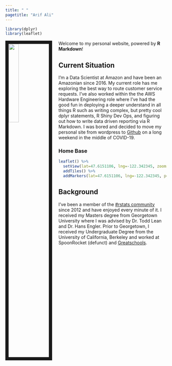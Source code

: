 ```yaml
---
title: " "
pagetitle: "Arif Ali"
---
```


```R
library(dplyr)
library(leaflet)
```

<link rel="stylesheet" href="styles.css" type="text/css">

<img src="images/social_headshot.jpg" style="width:25%; border:10px solid; margin-right: 20px" align="left">

Welcome to my personal website, powered by **R Markdown**! 

## Current Situation
I'm a Data Scientist at Amazon and have been an Amazonian since 2016. My current role has me exploring the best way to route customer service requests. I've also worked within the the AWS Hardware Engineering role where I've had the good fun in deploying a deeper understand in all things R such as writing complex, but pretty cool dplyr statements, R Shiny Dev Ops, and figuring out how to write data driven reporting via R Markdown. I was bored and decided to move my personal site from wordpress to [Github](https://github.com/arifyali/arifyali.github.io) on a long weekend in the middle of COVID-19. 





### Home Base
```R
leaflet() %>%
  setView(lat=47.6151106, lng=-122.342345, zoom = 16) %>% 
  addTiles() %>%
  addMarkers(lat=47.6151106, lng=-122.342345, popup="Home") 

```

## Background
I've been a member of the [#rstats community](https://twitter.com/hashtag/rstats) since 2012 and have enjoyed every minute of it. I received my Masters degree from Georgetown University where I was advised by Dr. Todd Lean and Dr. Hans Engler.
Prior to Georgetown, I received my Undergraduate Degree from the University of California, Berkeley and worked at SpoonRocket (defunct) and [Greatschools](https://www.greatschools.org/).






